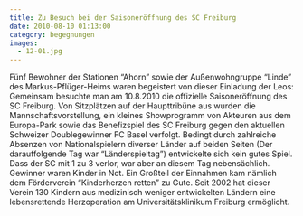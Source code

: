 ```yaml
---
title: Zu Besuch bei der Saisoneröffnung des SC Freiburg
date: 2010-08-10 01:13:00
category: begegnungen
images:
  - 12-01.jpg
---
```


Fünf Bewohner der Stationen “Ahorn” sowie der Außenwohngruppe “Linde” des Markus-Pflüger-Heims waren begeistert von dieser Einladung der Leos: Gemeinsam besuchte man am 10.8.2010 die offizielle Saisoneröffnung des SC Freiburg. Von Sitzplätzen auf der Haupttribüne aus wurden die Mannschaftsvorstellung, ein kleines Showprogramm von Akteuren aus dem Europa-Park sowie das Benefizspiel des SC Freiburg gegen den aktuellen Schweizer Doublegewinner FC Basel verfolgt. Bedingt durch zahlreiche Absenzen von Nationalspielern diverser Länder auf beiden Seiten (Der darauffolgende Tag war “Länderspieltag”) entwickelte sich kein gutes Spiel. Dass der SC mit 1 zu 3 verlor, war aber an diesem Tag nebensächlich. Gewinner waren Kinder in Not. Ein Großteil der Einnahmen kam nämlich dem Förderverein “Kinderherzen retten” zu Gute. Seit 2002 hat dieser Verein 130 Kindern aus medizinisch weniger entwickelten Ländern eine lebensrettende Herzoperation am Universitätsklinikum Freiburg ermöglicht.
